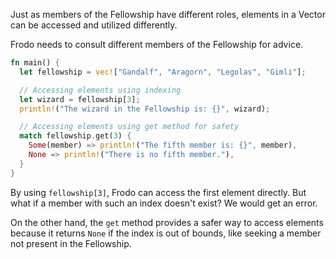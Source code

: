 Just as members of the Fellowship have different roles, elements in a Vector can be accessed and utilized differently.

Frodo needs to consult different members of the Fellowship for advice.

```rust
fn main() {
  let fellowship = vec!["Gandalf", "Aragorn", "Legolas", "Gimli"];

  // Accessing elements using indexing
  let wizard = fellowship[3];
  println!("The wizard in the Fellowship is: {}", wizard);

  // Accessing elements using get method for safety
  match fellowship.get(3) {
    Some(member) => println!("The fifth member is: {}", member),
    None => println!("There is no fifth member."),
  }
}
```

By using `fellowship[3]`, Frodo can access the first element directly. But what if a member with such an index doesn't exist? We would get an error.

On the other hand, the `get` method provides a safer way to access elements because it returns `None` if the index is out of bounds, like seeking a member not present in the Fellowship.